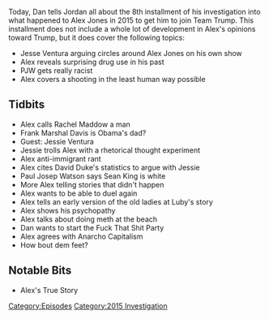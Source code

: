 {{Episode
    | title             = August 19-26, 2015
    | caption           = [https://knowledgefight.libsyn.com/knowledge-fight-aug-19-26-2015 Listen to this episode on Libsyn]
    | episodeNumber     = 62
    | length            = 03:29:08
    | airDate           = July 10, 2017
    | coverageStartDate = August 19, 2015
    | coverageEndDate   = August 26, 2015
    | episodeType       = [[:Category:2015 Investigation|2015 Investigation]]
    | appearance        = [[Rachel Maddow]], [[Frank Marshal Davis]], [[Jessie Ventura]], [[David Duke]], [[Paul Joseph Watson]], [[Sean King]]
    | beverage          = Azul Coconut Juice
    | previousEpisode   = [[61: July 5, 2017]]
    | nextEpisode       = [[TWTWYTT Special]]
}}

{{Stub}}

Today, Dan tells Jordan all about the 8th installment of his investigation into what happened to Alex Jones in 2015 to get him to join Team Trump. This installment does not include a whole lot of development in Alex's opinions toward Trump, but it does cover the following topics:

*Jesse Ventura arguing circles around Alex Jones on his own show
*Alex reveals surprising drug use in his past
*PJW gets really racist
*Alex covers a shooting in the least human way possible

==Tidbits==

*Alex calls Rachel Maddow a man
*Frank Marshal Davis is Obama's dad?
*Guest: Jessie Ventura
*Jessie trolls Alex with a rhetorical thought experiment
*Alex anti-immigrant rant
*Alex cites David Duke's statistics to argue with Jessie
*Paul Josep Watson says Sean King is white
*More Alex telling stories that didn't happen
*Alex wants to be able to duel again
*Alex tells an early version of the old ladies at Luby's story
*Alex shows his psychopathy
*Alex talks about doing meth at the beach
*Dan wants to start the Fuck That Shit Party
*Alex agrees with Anarcho Capitalism
*How bout dem feet?

==Notable Bits==

*Alex's True Story

[[Category:Episodes]]
[[Category:2015 Investigation]]
